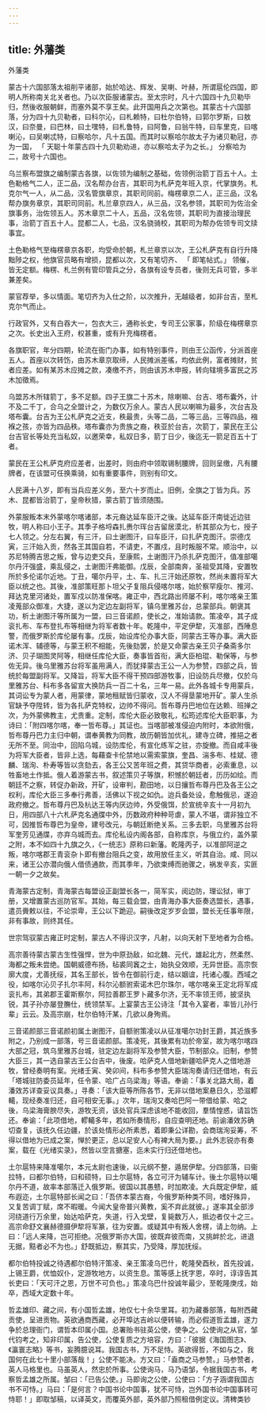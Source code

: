 ```yaml
---
---
---
```

title: 外藩类
---



外藩类

蒙古十六国部落太祖削平诸部，始於哈达、辉发、吴喇、叶赫，所谓扈伦四国，即明人所称南关北关者也。乃以次臣服诸蒙古。至太宗时，凡十六国四十九贝勒毕归，然後收服朝鲜，而塞外莫不享王矣。此开国用兵之次第也。其蒙古十六国部落，分为四十九贝勒者，曰科尔沁，曰札赖特，曰杜尔伯特，曰郭尔罗斯，曰敖汉，曰奈曼，曰巴林，曰土嘿特，曰札鲁特，曰阿鲁，曰翁牛特，曰车里克，曰喀喇沁，曰吴喇忒特，曰察哈尔，凡十五国。而其时以察哈尔故太子为诸贝勒冠，亦为一国， 「 天聪十年蒙古四十九贝勒劝进，亦以察哈太子为之长。」 分察哈为二，故号十六国也。

乌兰察布盟旗之编制蒙古各旗，以佐领为编制之基础，佐领例治箭丁百五十人。土色勒格气二人，正二品，汉名帮办台吉，其职司为札萨克年班入京，代掌旗务。札克尔气一人，从二品，汉名管旗章京，其职司同前。梅楞章京二人，正三品，汉名帮办旗务章京，其职司同前。札兰章京四人，从三品，汉名参领，其职司为佐治全旗事务，治佐领五人。苏木章京二十人，五品，汉名佐领，其职司为直接治理民事，治箭丁百五十人。昆都二人，七品，汉名骁骑校，其职司为帮办佐领专司文牍事宜。

土色勒格气至梅楞章京各职，均受命於朝，札兰章京以次，王公札萨克有自行升降黜陟之权，他旗官员略有增损，昆都以次，又有笔切齐、 「 即笔帖式。」 领催，皆无定额。梅楞、札兰例有管印管兵之分，各旗有设专员者，後则无兵可管，多半兼差矣。

蒙官荐举，多以情面。笔切齐为入仕之阶，以次推升，无越级者，如非台吉，至札克尔气而止。

行政官外，又有白吞大一，包衣大三，通称长史，专司王公家事，阶级在梅楞章京之次。长史出入王府，权甚重，或有升充梅楞者。

各旗职官，年分四期，轮流在衙门办事，如有特别事件，则由王公函传，分派首座五人。首座以次转饬，由苏木章京取缔，人民摊派差徭，均依此例，富者摊财，贫者应差。如有某苏木应摊之款，凑缴不齐，则由该苏木申报，转向辖境多富民之苏木加徵焉。

乌盟苏木所辖箭丁，多不足额。四子王旗二十苏木，除喇嘛、台吉、塔布囊外，计不及二千丁，合乌之全盟计之，为数仅万余人。蒙古人民以喇嘛为最多，次台吉及塔布囊。台吉为王公札萨克之近支，秩最贵，头等二品，二等三品，三等四品，襁褓之孩，亦皆为四品秩。塔布囊亦为贵族之裔，秩亚於台吉，次箭丁，蒙民在王公台吉官长等处充当私奴，以邀荣幸，私奴日多，箭丁日少，後迄无一箭足百五十丁者。

蒙民在王公札萨克府应差者，出差时，则由府中领取锡制腰牌，回则呈缴，凡有腰牌者，在该盟可任换乘骑，如有重要事件，则别有印文。

人民满十八岁，即有当兵应差义务，至六十岁而止。旧例，全旗之丁皆为兵。苏木、昆都皆治箭丁，皇帝秋猎，蒙古箭丁皆须随围。

外蒙服叛本末外蒙喀尔喀诸部，本元裔达延车臣汗之後。达延车臣汗南徙近边驻牧，明人称曰小王子。其季子格埒森扎赉尔珲台吉留居漠北，析其部众为七，授子七人领之。分左右翼，有三汗，曰土谢图汗，曰车臣汗，曰扎萨克图汗。崇德戊寅，三汗始入贡，然各王其国自若，不请吏，不置戍，且时叛服不常。顺治中，以苏尼特腾吉思之叛，曾与边吏交兵，至康熙，土谢图汗乃杀扎萨克图汗，值准部噶尔丹汗强盛，乘乱侵之，土谢图汗弗能御。戊辰，全部南奔，圣祖受其降，安置牧所於多伦诺尔近地。丁丑，噶尔丹平，土、车、扎三汗始还原牧，然尚未置将军大臣以统之也。其後，准部策旺那卜坦父子复阻兵侵喀尔喀，始於察罕瘦尔、推河、拜达克里河诸处，置军戍以防准保喀。雍正中，西北路出师屡不利，喀尔喀亲王策凌蒐部众御准，大捷，遂以为定边左副将军，镇乌里雅苏台，总蒙部兵。朝褒其功，析土谢图汗等所属为一盟，曰三音诺颜，使长之，准始请款。策凌卒，其子成衮扎布、车布登扎布等相继为将军者数十年。乾隆中，平定伊犂，灭准部，西陲息警，而俄罗斯於库伦屡有事。戊辰，始设库伦办事大臣，同蒙古王等办事。满大臣诺木浑、辅德等，与蒙王积不相能，先後劾罢，於是又命蒙古亲王贝子桑斋多尔济、贝子瑚图灵阿等，相继任库伦大臣，奏事皆首衔，满大臣柏琨、勒保等，与参佐无异。後乌里雅苏台将军虽用满人，而犹择蒙古王公一人为参赞，四部之兵，皆统於每盟副将军。又降旨，将军大臣不得干预四部游牧事，旧设防兵尽撤，仅於乌里雅苏台、科布多各留宣大换防兵一百二十名，三年一易。此外各城卡专用蒙兵，其词讼专为蒙人者，用蒙律，蒙地租赋皆归蒙收，汉人不得垦蒙地开矿。蒙人生杀官缺予夺陞转，皆为各扎萨克特权，边帅不得问。哲布尊丹巴地位在达赖、班掸之次，为外蒙佛教主，尤贵重。定制，库伦大臣必致敬礼，松筠述库伦大臣职事，为诗曰：「附四喀尔喀，奉一哲布尊。」其证也。当喀部被准侵迫内附时，本欲附俄，哲布尊丹巴力主归中朝，谓奉黄教为同教，故历朝皆加优礼，建寺立碑，推挹之者无所不至。同治中，回陷乌城，设防库伦，有宣化练军之驻，亦旋撤。而自咸丰後为将军大臣者，皆非上选，每藉查卡伦禁地以需索蒙旗，奎昌、湍多布、桂斌、德麟、瑞洵、朴寿等皆以贪劾去，各王公又苦年班之费，其贷华商者，必索重息，以牲畜地土作抵。俄人着游蒙古书，叙述策贝子等旗，积憾於朝廷者，历历如绘。而朝廷不之察，转促办新政，开矿，设审判，勘田地，以日攘哲布尊丹巴及各王公之权利，库伦大臣三多奉行弗善，活佛以下视之如仇。迨兵备处设，愈触俄忌，遂迫政府撤之。哲布尊丹巴及杭达王等内厌边帅，外受俄饵，於宣统辛亥十一月初九日，用四部八十六札萨克名通牒中外，历数政府种种苛虐，蒙人不堪，谓非独立不可，因推哲布尊巴为皇帝，建号改元，与朝廷断绝关系。三多去职，乌里雅苏台将军奎芳见通牒，亦弃乌城而去。库伦私设内阁各部，自称库京，与俄立约，盖外蒙之附，本不如四十九旗之久，《一统志》原称曰新藩。乾隆丙子，以准部阿逆之叛，喀尔喀郡王青衮杂卜即有撤台阻兵之变，故用放任主义，听其自治。咸、同以来，诸王公亦潜向俄人借债通款，而其季年，乃欲束缚而驰骤之，祸发辛亥，实匪一朝一夕之故矣。

青海蒙古定制，青海蒙古每盟设正副盟长各一，简军实，阅边防，理讼狱，审丁册，又增置蒙古巡防官军。其始，每三载会盟，由青海办事大臣奏选盟长，遇事，遣员賫敕以往，不论崇卑，王公以下跪迎。嗣後改定岁岁会盟，盟长无任事年限，非有事故，则终其任。

世宗驾驭蒙古雍正时定制，蒙古人不得识汉字，凡射，以向天射下至地者为合格。

高宗善待蒙古蒙古生性强悍，世为中原劲敌，如北魏、元代，雄起北方，然柔然、海都之叛未尝绝。国朝威德布扬，毡裘同竁之士，始执殳效顺，无异世臣。高宗恢廓大度，尤善抚绥，其名王部长，皆令在御前行走，结以姻谊，托诸心腹。西域之役，如喀尔沁贝子扎尔丰阿，科尔沁额驸索诺木巴尔珠尔，喀尔喀亲王定北将军成衮扎布，其弟郡王霍斯察尔，阿拉善郡王罗卜藏多尔济，无不率领王师，披坚执锐，其子孙亦屡登膴仕，统领禁军。上宴蒙古王公诗注「其令入宴者，率皆儿孙行辈」云云。及高宗崩，杜尔伯特汗某，几欲以身殉焉。

三音诺颜部三音诺颜初属土谢图汗，自额驸策凌以从征准噶尔功封王爵，其近族多附之，乃别成一部落，号三音诺颜部。策凌死，其後累有功於帝室，故为喀尔喀四大部之冠，筑乌里雅苏台城，驻定边左副将军及参赞大臣，节制部众。旧制，参赞大臣三，其一选自蒙古王公台吉中，後废。哈萨克人借地新疆哈萨克人之借地游牧，曾经奏明有案。光绪壬寅、癸卯间，科布多参赞大臣瑞洵奏请归还借地，有云「塔城驻防委员延年，任令蒙、哈广占乌梁海」等语。奉谕：「事关北路大局，着潘效苏详查妥议具奏。」寻奏：「该大臣等所陈各节，无非以借地案悬日久，恐滋轇轕，现经奏准归还，自可相安无事。」次年，瑞洵又奏哈巴阿一带借给蒙、哈之後，乌梁海膏腴尽失，游牧无资，该处官兵深虑该地不能收回，羣情惶惑，请旨饬还。奉谕：「此项借地，轇轕多年，若如所奏情形，自应查明还地。前谕潘效苏确切查复，该抚久任边疆，於该处情形必所素悉，着即秉公详勘，会商瑞洵妥筹，不得以借地为已成之案，惮於更正，总以足安人心有裨大局为要。」此外志锐亦有奏案，载在《光绪实录》，然皆以空言搪塞，迄未实行归还借地也。

土尔扈特来降准噶尔，本元太尉也速後，以元纲不整，遁居伊犂。分四部落，曰衞拉特，曰都尔伯特，曰和硕特，曰土尔扈特，各立可汗为辅车计。後土尔扈特以噶尔丹不道，故率本部落迁入俄罗斯。彼国以其愚戆，时加欺凌。大兵既定伊犂，威布遐迩，土尔扈特部长闻之曰：「吾侪本蒙古裔，今俄罗斯种类不同，嗜好殊异，又复苦调丁赋，席不暇暖。今闻大皇帝普兴黄教，奚不弃此就彼。」遂率其全部涉河绕道行万余里，始达哈萨克，失道，行入戈壁，复毙数万人，抵边者仅十之三。高宗命舒文襄赫德摄伊犂将军篆，往为安置。或疑其中有叛人舍楞，请上勿纳。上曰：「远人来降，岂可拒绝。况俄罗斯亦大国，彼既弃彼而南，又挑衅於北，进退无据，黠者必不为也。」舒既抵边，察其实，乃受降，厚加抚绥。

都尔伯特投诚之待遇都尔伯特汗策凌、亲王策凌乌巴什，乾隆癸酉秋，首先投诚，上锡王爵，优恤奴仆，定游牧地方，以资生息。策等感上抚字恩，卒时，谆谆告其长吏曰：「天可汗之恩，万世不可负也。」策凌乌巴什投诚年最少，至乾隆庚戌，始卒，西域大定数十年。

哲孟雄印、藏之间，有小国哲孟雄，地仅七十余华里耳。初为藏番部落，每附西藏贡使，呈进贡物。英欲通商西藏，必开埠达吉岭以便转输，而必假道哲孟雄，遂力争於总理衙门，谓哲本印属小国。总署贻书驻英公使，使争之。公使询之从官，邹代钧考之，知非印属，告公使，公使复质之方培容，方曰：「彼据《海国图志》、《瀛寰志略》等书，妄腾臆说耳。我国古书，万不足恃。英欲得哲，不如与之，我国何在此七十里小部落哉！」公使不能决。方又曰：「盍商之马参赞。」马参赞者，英人马格里也。马虽英人，然忠於所事。公使询马，马乃语邹，令据我国古书，考察哲孟雄之所属。邹曰：「已告公使。」马即询之公使，公使曰：「方子涵谓我国古书不可恃。」马曰：「是何言？中国书论中国事，犹不可恃，岂外国书论中国事转可恃耶！」即取邹稿，以译英文，而覆英外部，英外部乃照租借例定议。清稗类钞